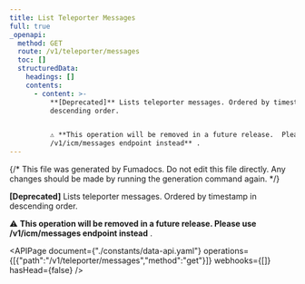 ```yaml
---
title: List Teleporter Messages
full: true
_openapi:
  method: GET
  route: /v1/teleporter/messages
  toc: []
  structuredData:
    headings: []
    contents:
      - content: >-
          **[Deprecated]** Lists teleporter messages. Ordered by timestamp in 
          descending order.


          ⚠️ **This operation will be removed in a future release.  Please use
          /v1/icm/messages endpoint instead** .
---
```


{/* This file was generated by Fumadocs. Do not edit this file directly. Any changes should be made by running the generation command again. */}

**[Deprecated]** Lists teleporter messages. Ordered by timestamp in  descending order.

⚠️ **This operation will be removed in a future release.  Please use /v1/icm/messages endpoint instead** .

<APIPage document={"./constants/data-api.yaml"} operations={[{"path":"/v1/teleporter/messages","method":"get"}]} webhooks={[]} hasHead={false} />